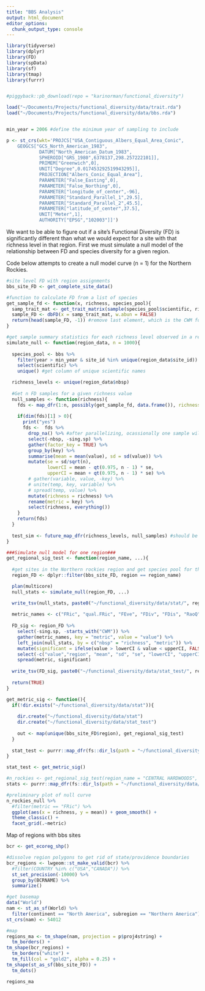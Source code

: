 ```yaml
---
title: "BBS Analysis"
output: html_document
editor_options: 
  chunk_output_type: console
---
```



```r

library(tidyverse)
library(dplyr)
library(FD)
library(spData)
library(sf)
library(tmap)
library(furrr)


#piggyback::pb_download(repo = "karinorman/functional_diversity")

load("~/Documents/Projects/functional_diversity/data/trait.rda")
load("~/Documents/Projects/functional_diversity/data/bbs.rda")


min_year = 2006 #define the minimum year of sampling to include

p <- st_crs(wkt='PROJCS["USA_Contiguous_Albers_Equal_Area_Conic",
    GEOGCS["GCS_North_American_1983",
            DATUM["North_American_Datum_1983",
            SPHEROID["GRS_1980",6378137,298.257222101]],
            PRIMEM["Greenwich",0],
            UNIT["Degree",0.017453292519943295]],
            PROJECTION["Albers_Conic_Equal_Area"],
            PARAMETER["False_Easting",0],
            PARAMETER["False_Northing",0],
            PARAMETER["longitude_of_center",-96],
            PARAMETER["Standard_Parallel_1",29.5],
            PARAMETER["Standard_Parallel_2",45.5],
            PARAMETER["latitude_of_center",37.5],
            UNIT["Meter",1],
            AUTHORITY["EPSG","102003"]]')

```
We want to be able to figure out if a site's Functional Diversity (FD) is significantly different than what we would expect for a site with that richness level in that region. First we must simulate a null model of the relationship between FD and species diversity for a given region.

Code below attempts to create a null model curve (n = 1) for the Northern Rockies.
```r
#site level FD with region assignments
bbs_site_FD <- get_complete_site_data()

#function to calculate FD from a list of species
get_sample_fd <- function(x, richness, species_pool){
  samp_trait_mat <- get_trait_matrix(sample(species_pool$scientific, richness)) #sample needs list, so specify the column name to change type 
  sample_FD <- dbFD(x = samp_trait_mat, w.abun = FALSE)
  return(head(sample_FD, -1)) #remove last element, which is the CWM for each trait
}

#get sample summary statistics for each richness level observed in a region 
simulate_null <- function(region_data, n = 1000){
  
  species_pool <- bbs %>% 
    filter(year > min_year & site_id %in% unique(region_data$site_id)) %>%
    select(scientific) %>%
    unique() #get column of unique scientific names

  richness_levels <- unique(region_data$nbsp)
  
  #Get n FD samples for a given richness value
  null_samples <- function(richness){
    fds <- map_dfr(1:n, possibly(get_sample_fd, data.frame()), richness = richness, species_pool = species_pool)
    
    if(dim(fds)[1] > 0){
      print("yes")
      fds <-  fds %>%
        drop_na() %>% #after parallelizing, ocassionally one sample will result in NA for FDiv, still trying to figure out why
        select(-nbsp, -sing.sp) %>%
        gather(factor_key = TRUE) %>%
        group_by(key) %>%
        summarise(mean = mean(value), sd = sd(value)) %>%
        mutate(se = sd/sqrt(n),
               lowerCI = mean - qt(0.975, n - 1) * se, 
               upperCI = mean + qt(0.975, n - 1) * se) %>%
        # gather(variable, value, -key) %>%
        # unite(temp, key, variable) %>%
        # spread(temp, value) %>%
        mutate(richness = richness) %>%
        rename(metric = key) %>%
        select(richness, everything())
    }
    return(fds)
  }
  
  test_sim <- future_map_dfr(richness_levels, null_samples) #should be future_map
}

###Simulate null model for one region###
get_regional_sig_test <- function(region_name, ...){
  
  #get sites in the Northern rockies region and get species pool for that region
  region_FD <- dplyr::filter(bbs_site_FD, region == region_name)

  plan(multicore)
  null_stats <- simulate_null(region_FD, ...)

  write_tsv(null_stats, paste0("~/functional_diversity/data/stat/", region_name, ".tsv.bz2"))
  
  metric_names <- c("FRic", "qual.FRic", "FEve", "FDiv", "FDis", "RaoQ")
  
  FD_sig <- region_FD %>%
    select(-sing.sp, -starts_with("CWM")) %>%
    gather(metric_names, key = "metric", value = "value") %>%
    left_join(null_stats, by = c("nbsp" = "richness", "metric")) %>%
    mutate(significant = ifelse(value > lowerCI & value < upperCI, FALSE, TRUE)) %>%
    select(-c("value","region", "mean", "sd", "se", "lowerCI", "upperCI")) %>%
    spread(metric, significant)
  
  write_tsv(FD_sig, paste0("~/functional_diversity/data/stat_test/", region_name, ".tsv.bz2"))
  
  return(TRUE)
}

get_metric_sig <- function(){
  if(!dir.exists("~/functional_diversity/data/stat")){
    
    dir.create("~/functional_diversity/data/stat")
    dir.create("~/functional_diversity/data/stat_test")
    
    out <- map(unique(bbs_site_FD$region), get_regional_sig_test)
  }
  
  stat_test <- purrr::map_dfr(fs::dir_ls(path = "~/functional_diversity/data/stat_test/", glob="*.tsv.bz2"), readr::read_tsv, .id = "region")
}

stat_test <- get_metric_sig()

#n_rockies <- get_regional_sig_test(region_name = "CENTRAL HARDWOODS", n = 10)
stats <- purrr::map_dfr(fs::dir_ls(path = "~/functional_diversity/data/stat/", glob="*.tsv.bz2"), readr::read_tsv, .id = "region")

```

```r
#preliminary plot of null curve
n_rockies_null %>% 
  #filter(metric == "FRic") %>%
  ggplot(aes(x = richness, y = mean)) + geom_smooth() +
  theme_classic() +
  facet_grid(.~metric)
```

Map of regions with bbs sites
```r
bcr <- get_ecoreg_shp()

#dissolve region polygons to get rid of state/providence boundaries
bcr_regions <- lwgeom::st_make_valid(bcr) %>%
  #filter(COUNTRY %in% c("USA","CANADA")) %>%
  st_set_precision(-10000) %>%
  group_by(BCRNAME) %>%
  summarize()

#get basemap
data("World")
nam <- st_as_sf(World) %>% 
  filter(continent == "North America", subregion == "Northern America")
st_crs(nam) <- 54012

#map
regions_ma <- tm_shape(nam, projection = p$proj4string) +
  tm_borders() +
tm_shape(bcr_regions) +
  tm_borders("white") +
  tm_fill(col = "gold2", alpha = 0.25) +
tm_shape(st_as_sf(bbs_site_FD)) +
  tm_dots()

regions_ma
```

